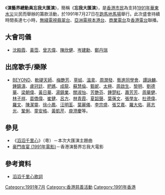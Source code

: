 {{電視節目信息框
| bgcolour  = #808080
| 名稱       = 演藝界總動員忘我大匯演
| 原名       = 
| 圖片       = 
| 圖說       = 
| 類型       = 慈善籌款節目
| 原創       = 
| 發展       = 
| 導演       = 
| 主持       = 
| 演出       = 
| 配音       = 
| 旁白       = 
| 主題曲     = [[滔滔千里心|滔滔千里心]]
| 片頭曲     = 
| 片尾曲     = 
| 作詞       = [[周禮茂|周禮茂]]
| 作曲       = [[保羅·西蒙|保羅·西蒙]]
| 國家       = {{BHKG}}
| 地區       = 
| 語言       = [[粵語|粵語]]
| 季數       =
| 系列數     =
| 輯數       =
| 集數       =
| 每集列表   = 
| 執行製片   = 
| 製片人     = 
| 監製       = 
| 副製片人   = 
| 共同製片人 = 
| 編審       = 
| 剪輯       = 
| 外景       = 
| 機位       = 
| 每集長     = 
| 頻道       = 
| 電視網     = 
| 電視台     = 
| 視頻制式   = 
| 音頻制式   = 
| 首播國家   = 
| 首播地區   = {{BHKG}}
| 開始       = 1991年7月27日
| 結束       = 1991年7月27日
| 播出時間   = 
| 晚於       = 
| 早於       = 
| 相關劇集     = 
| 中國大陸名稱 = 
| 台灣名稱     = 
| 港澳名稱     = 
| 馬新名稱     = 
| 官方網站     = 
| imdb_id    = 
| tv_com_id  = 
}}
《'''演藝界總動員忘我大匯演'''》，簡稱《'''忘我大匯演'''》，是[[香港市民|香港市民]]為支持[[1991年華東水災|1991年華東水災]]災民而舉辦的籌款活動，於1991年7月27日在[[跑馬地馬場|跑馬地馬場]]舉行。此次盛會持續時間長達七小時，[[無綫電視翡翠台|無綫電視翡翠台]]、[[亞洲電視本港台|亞洲電視本港台]]、[[商業電台|商業電台]]及[[香港電台|香港電台]]聯播。

== 大會司儀 ==
*[[沈殿霞|沈殿霞]]、[[黃霑|黃霑]]、[[曾志偉|曾志偉]]、[[陳欣健|陳欣健]]、[[岑建勳|岑建勳]]、[[鄭丹瑞|鄭丹瑞]]

== 出席歌手/樂隊 ==
*[[BEYOND|BEYOND]]、[[軟硬天師|軟硬天師]]、[[梅艷芳|梅艷芳]]、[[草蜢_(組合)|草蜢]]、[[溫拿樂隊|溫拿]]、[[周潤發|周潤發]]、[[藝進同學會|藝進同學會]]、[[譚詠麟|譚詠麟]]、[[鍾鎮濤|鍾鎮濤]]、[[盧冠廷|盧冠廷]]、[[肥媽|肥媽]]、[[成龍|成龍]]、[[蘇慧倫|蘇慧倫]]、[[甄妮|甄妮]]、[[太極樂隊|太極]]、[[周啟生|周啟生]]、[[黎明|黎明]]、[[劉德華|劉德華]]、[[梁朝偉|梁朝偉]]、[[黃日華|黃日華]]、[[湯鎮業|湯鎮業]]、[[關淑怡|關淑怡]]、[[芳艷芬|芳艷芬]]、[[鍾楚紅|鍾楚紅]]、[[蕭芳芳|蕭芳芳]]、[[周華健|周華健]]、[[林子祥|林子祥]]、[[苗僑偉|苗僑偉]]、[[崔健|崔健]]、[[呂方|呂方]]、[[林青霞|林青霞]]、[[夏韶聲|夏韶聲]]、[[葉蒨文|葉蒨文]]、[[張學友|張學友]]、[[杜德偉|杜德偉]]、[[羅文|羅文]]、[[陳潔靈|陳潔靈]]、[[徐小鳳|徐小鳳]]、[[汪明荃|汪明荃]]、[[葉麗儀|葉麗儀]]、[[李宗盛|李宗盛]]、[[張艾嘉|張艾嘉]]、[[羅大佑|羅大佑]]、[[蔣志光|蔣志光]]、[[鞏俐|鞏俐]]、[[童安格|童安格]]、[[黃凱芹|黃凱芹]]、[[庾澄慶|庾澄慶]]等。

== 參見 ==
*《[[滔滔千里心|滔滔千里心]]》（粵）－本次大匯演主題曲
*[[豪門夜宴_(1991年電影)|豪門夜宴 (1991年電影)]]－香港演藝界忘我大電影

==參考資料==
*[https://www.kkbox.com/hk/tc/song/OXlSRsg091oPHYbVRYbVR0P4-index.html 滔滔千里心歌詞] {{Wayback|url=https://www.kkbox.com/hk/tc/song/OXlSRsg091oPHYbVRYbVR0P4-index.html |date=20200917135339 }}

[[Category:1991年7月|Category:1991年7月]]
[[Category:香港慈善活動|Category:香港慈善活動]]
[[Category:1991年香港|Category:1991年香港]]